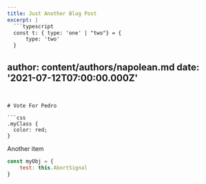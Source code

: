 ```yaml
---
title: Just Another Blog Post
excerpt: |
  ```typescript
  const t: { type: 'one' | "two"} = {
      type: 'two'
  }
  ```
author: content/authors/napolean.md
date: '2021-07-12T07:00:00.000Z'
---
```


# Vote For Pedro

```css
.myClass {
  color: red;
}
```

Another item

```javascript
const myObj = {
    test: this.AbortSignal
}
```
